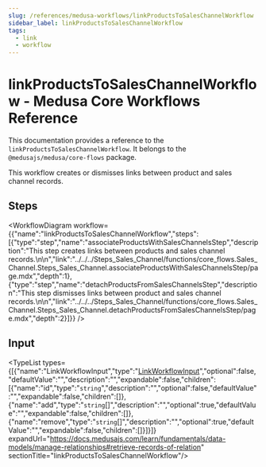```yaml
---
slug: /references/medusa-workflows/linkProductsToSalesChannelWorkflow
sidebar_label: linkProductsToSalesChannelWorkflow
tags:
  - link
  - workflow
---
```



# linkProductsToSalesChannelWorkflow - Medusa Core Workflows Reference

This documentation provides a reference to the `linkProductsToSalesChannelWorkflow`. It belongs to the `@medusajs/medusa/core-flows` package.

This workflow creates or dismisses links between product and sales channel records.

## Steps

<WorkflowDiagram workflow={{"name":"linkProductsToSalesChannelWorkflow","steps":[{"type":"step","name":"associateProductsWithSalesChannelsStep","description":"This step creates links between products and sales channel records.\n\n","link":"../../../Steps_Sales_Channel/functions/core_flows.Sales_Channel.Steps_Sales_Channel.associateProductsWithSalesChannelsStep/page.mdx","depth":1},{"type":"step","name":"detachProductsFromSalesChannelsStep","description":"This step dismisses links between product and sales channel records.\n\n","link":"../../../Steps_Sales_Channel/functions/core_flows.Sales_Channel.Steps_Sales_Channel.detachProductsFromSalesChannelsStep/page.mdx","depth":2}]}} />

## Input

<TypeList types={[{"name":"LinkWorkflowInput","type":"[LinkWorkflowInput](../../../../../types/CommonTypes/types/types.CommonTypes.LinkWorkflowInput/page.mdx)","optional":false,"defaultValue":"","description":"","expandable":false,"children":[{"name":"id","type":"`string`","description":"","optional":false,"defaultValue":"","expandable":false,"children":[]},{"name":"add","type":"`string`[]","description":"","optional":true,"defaultValue":"","expandable":false,"children":[]},{"name":"remove","type":"`string`[]","description":"","optional":true,"defaultValue":"","expandable":false,"children":[]}]}]} expandUrl="https://docs.medusajs.com/learn/fundamentals/data-models/manage-relationships#retrieve-records-of-relation" sectionTitle="linkProductsToSalesChannelWorkflow"/>
